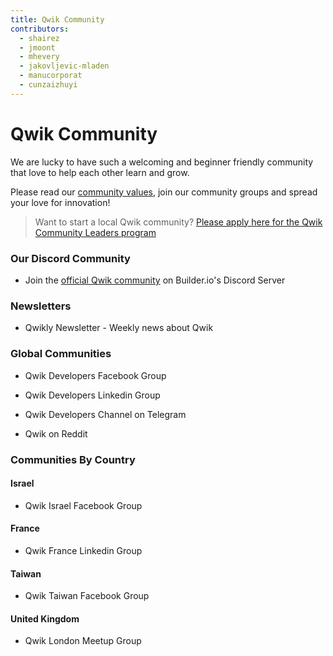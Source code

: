 ```yaml
---
title: Qwik Community
contributors:
  - shairez
  - jmoont
  - mhevery
  - jakovljevic-mladen
  - manucorporat
  - cunzaizhuyi
---
```



# Qwik Community

We are lucky to have such a welcoming and beginner friendly community
that love to help each other learn and grow.

Please read our [community values](/community/values), join our community groups
and spread your love for innovation!

> Want to start a local Qwik community?
> [Please apply here for the Qwik Community Leaders program](https://forms.gle/S1rxiKiVdhZqkk8RA)

### Our Discord Community

- <DiscordLogo /> Join the [official Qwik community](https://qwik.builder.io/chat) on
  Builder.io's Discord Server

### Newsletters

- <GroupLink link="https://qwiknewsletter.com">Qwikly Newsletter - Weekly news about Qwik</GroupLink>

### Global Communities

- <FacebookLogo /> <GroupLink link="https://www.facebook.com/groups/qwikdevs">Qwik Developers Facebook Group</GroupLink>

- <LinkedInLogo /> <GroupLink link="https://www.linkedin.com/groups/12677766/">Qwik Developers Linkedin Group</GroupLink>

- <TelegramLogo /> <GroupLink link="https://t.me/qwikdevs">Qwik Developers Channel on Telegram</GroupLink>

- <RedditLogo /> <GroupLink link="https://www.reddit.com/r/qwik/">Qwik on Reddit</GroupLink>

### Communities By Country

#### Israel

- <FacebookLogo /> <GroupLink link="https://www.facebook.com/groups/qwikisrael">Qwik Israel Facebook Group</GroupLink>

#### France

- <LinkedInLogo /> <GroupLink link="https://www.linkedin.com/groups/14153723/">Qwik France Linkedin Group</GroupLink>

#### Taiwan

- <FacebookLogo /> <GroupLink link="https://www.facebook.com/groups/836365297555873">Qwik Taiwan Facebook Group</GroupLink>

#### United Kingdom

- <MeetupLogo /> <GroupLink link="https://www.meetup.com/qwik-london/">Qwik London Meetup Group</GroupLink>
